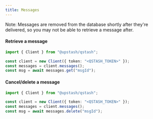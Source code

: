 ---
title: Messages
---

Note: Messages are removed from the database shortly after they're delivered, so you
may not be able to retrieve a message after.

#### Retrieve a message

```typescript
import { Client } from "@upstash/qstash";

const client = new Client({ token: "<QSTASH_TOKEN>" });
const messages = client.messages();
const msg = await messages.get("msgId");
```

#### Cancel/delete a message

```typescript
import { Client } from "@upstash/qstash";

const client = new Client({ token: "<QSTASH_TOKEN>" });
const messages = client.messages();
const msg = await messages.delete("msgId");
```
